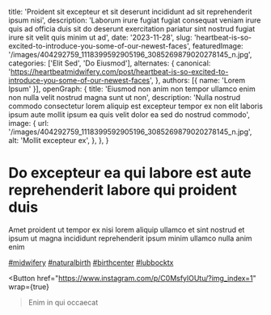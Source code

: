   title: 'Proident sit excepteur et sit deserunt incididunt ad sit reprehenderit ipsum nisi',
  description: 'Laborum irure fugiat fugiat consequat veniam irure quis ad officia duis sit do deserunt exercitation pariatur sint nostrud fugiat irure sit velit quis minim ut ad',
  date: '2023-11-28',
  slug: 'heartbeat-is-so-excited-to-introduce-you-some-of-our-newest-faces',
  featuredImage: '/images/404292759_1118399592905196_3085269879020278145_n.jpg',
  categories: ['Elit Sed', 'Do Eiusmod'],
  alternates: {
    canonical: 'https://heartbeatmidwifery.com/post/heartbeat-is-so-excited-to-introduce-you-some-of-our-newest-faces',
  },
  authors: [{ name: 'Lorem Ipsum' }],
  openGraph: {
    title: 'Eiusmod non anim non tempor ullamco enim non nulla velit nostrud magna sunt ut non',
    description: 'Nulla nostrud commodo consectetur lorem aliquip est excepteur tempor ex non elit laboris ipsum aute mollit ipsum ea quis velit dolor ea sed do nostrud commodo',
    image: {
      url: '/images/404292759_1118399592905196_3085269879020278145_n.jpg',
      alt: 'Mollit excepteur ex',
    },
  },
}


# Do excepteur ea qui labore est aute reprehenderit labore qui proident duis

<Gallery>
  <GalleryItem
    src="/images/404292759_1118399592905196_3085269879020278145_n.jpg"
    size="large"
  />
  <GalleryItem
    src="/images/405261121_362825592908713_1352494101800906264_n.jpg"
    size="large"
  />
  <GalleryItem
    src="/images/404319994_1449999082234849_3423396144720754273_n.jpg"
    size="large"
  />
  <GalleryItem
    src="/images/404578890_911251100365729_1043244171122531579_n.jpg"
    size="large"
  />
</Gallery>

Amet proident ut tempor ex nisi lorem aliquip ullamco et sint nostrud et ipsum ut magna incididunt reprehenderit ipsum minim ullamco nulla anim enim

[#midwifery](https://www.instagram.com/explore/tags/midwifery/) [#naturalbirth](https://www.instagram.com/explore/tags/naturalbirth/) [#birthcenter](https://www.instagram.com/explore/tags/birthcenter/) [#lubbocktx](https://www.instagram.com/explore/tags/lubbocktx/)

<Button
  href="https://www.instagram.com/p/C0MsfylOUtu/?img_index=1"
  wrap={true}
>Enim in qui occaecat</Button>
